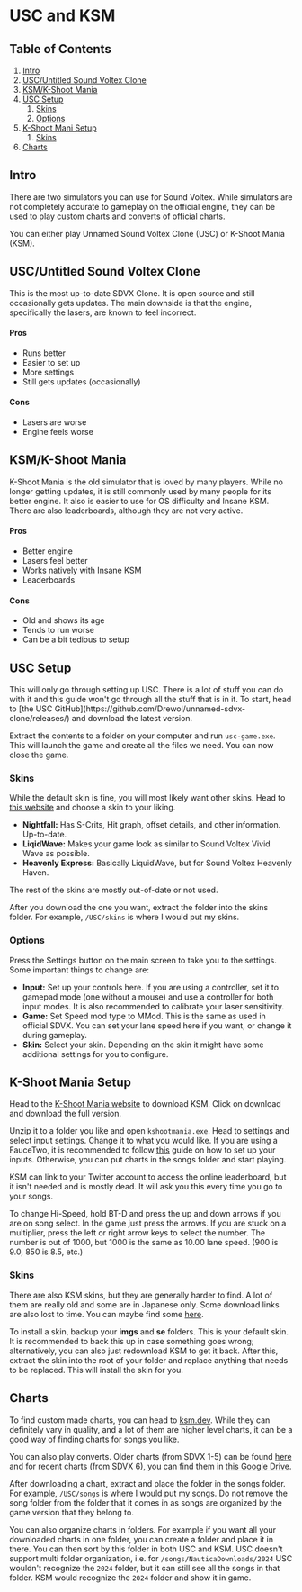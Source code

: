 
# USC and KSM
## Table of Contents
1. [Intro](/setup/USCKSM#intro)
2. [USC/Untitled Sound Voltex Clone](/setup/USCKSM#uscuntitled-sound-voltex-clone)
3. [KSM/K-Shoot Mania](/setup/USCKSM#ksmk-shoot-mania)
4. [USC Setup](/setup/USCKSM#usc-setup)
    1. [Skins](/setup/USCKSM#skins)
    2. [Options](/setup/USCKSM#options)
5. [K-Shoot Mani Setup](/setup/USCKSM#k-shoot-mania-setup)
    1. [Skins](/setup/USCKSM#skins-1)
6. [Charts](/setup/USCKSM#charts)

## Intro
There are two simulators you can use for Sound Voltex. While simulators are not completely accurate to gameplay on the official engine, they can be used to play custom charts and converts of official charts.

You can either play Unnamed Sound Voltex Clone (USC) or K-Shoot Mania (KSM). 

## USC/Untitled Sound Voltex Clone
This is the most up-to-date SDVX Clone. It is open source and still occasionally
gets updates. The main downside is that the engine, specifically the lasers, are known to feel incorrect. 

#### Pros
- Runs better
- Easier to set up
- More settings
- Still gets updates (occasionally)

#### Cons
- Lasers are worse
- Engine feels worse

## KSM/K-Shoot Mania
K-Shoot Mania is the old simulator that is loved by many players. While no
longer getting updates, it is still commonly used by many people for its
better engine. It also is easier to use for OS difficulty and Insane KSM. There
are also leaderboards, although they are not very active.

#### Pros
- Better engine
- Lasers feel better
- Works natively with Insane KSM
- Leaderboards

#### Cons
- Old and shows its age
- Tends to run worse
- Can be a bit tedious to setup


## USC Setup
<Callout>
  This will only go through setting up USC. There is a lot of stuff you can do
  with it and this guide won't go through all the stuff that is in it.
</Callout>
To start, head to [the USC GitHub](https://github.com/Drewol/unnamed-sdvx-clone/releases/)
and download the latest version.

Extract the contents to a folder on your computer and run `usc-game.exe`. This will launch the game and create all the files we need. You can now close the game.

### Skins

While the default skin is fine, you will most likely want other skins. Head to
[this website](https://oniichan.wtf/help/skins.html) and choose a skin to your
liking. 

- **Nightfall:** Has S-Crits, Hit graph, offset details, and other information. Up-to-date.
- **LiqidWave:** Makes your game look as similar to Sound Voltex Vivid Wave as possible. 
- **Heavenly Express:** Basically LiquidWave, but for Sound Voltex Heavenly Haven.

The rest of the skins are mostly out-of-date or not used.

After you download the one you want, extract the folder into the skins folder. For example, `/USC/skins` is where I would put my skins.

### Options

Press the Settings button on the main screen to take you to the settings. Some important things to change are:

- **Input:** Set up your controls here. If you are using a controller, set it to gamepad mode (one without a mouse) and use a controller for both input modes. It is also recommended to calibrate your laser sensitivity.
- **Game:** Set Speed mod type to MMod. This is the same as used in official SDVX. You can set your lane speed here if you want, or change it during gameplay.
- **Skin:** Select your skin. Depending on the skin it might have some additional settings for you to configure.



## K-Shoot Mania Setup

Head to the [K-Shoot Mania website](https://www.kshootmania.com/en/) to download KSM. Click on download and download the full version.

Unzip it to a folder you like and open `kshootmania.exe`. Head to settings and select input settings. Change it to what you would like. If you are using a FauceTwo, it is recommended to follow [this](https://docs.google.com/document/d/1_xumGVMSXAdeslJz_e8pyn7eALaT33WgEgSbiKrib9s) guide on how to set up your inputs. Otherwise, you can put charts in the songs folder and start playing.

KSM can link to your Twitter account to access the online leaderboard, but it isn't needed and is mostly dead. It will ask you this every time you go to your songs.

To change Hi-Speed, hold BT-D and press the up and down arrows if you are on song select. In the game just press the arrows. If you are stuck on a multiplier, press the left or right arrow keys to select the number. The number is out of 1000, but 1000 is the same as 10.00 lane speed. (900 is 9.0, 850 is 8.5, etc.)

### Skins

There are also KSM skins, but they are generally harder to find. A lot of them are really old and some are in Japanese only. Some download links are also lost to time. You can maybe find some [here](https://www.reddit.com/r/kshootmania/wiki/skins/).

To install a skin, backup your **imgs** and **se** folders. This is your default skin. It is recommended to back this up in case something goes wrong; alternatively, you can also just redownload KSM to get it back. After this, extract the skin into the root of your folder and replace anything that needs to be replaced. This will install the skin for you.

## Charts

To find custom made charts, you can head to [ksm.dev](https://ksm.dev/). While they can definitely vary in quality, and a lot of them are higher level charts, it can be a good way of finding charts for songs you like.

You can also play converts. Older charts (from SDVX 1-5) can be found [here](https://gitlab.magiruuvelvet.gdn/magiruuvelvet/sdvx-charts/) and for recent charts (from SDVX 6), you can find them in [this Google Drive](https://drive.google.com/drive/folders/1S8gj7-waR4o4o7gU_NZtR3VmsD8UY4ho).

After downloading a chart, extract and place the folder in the songs folder. For example, `/USC/songs` is where I would put my songs. Do not remove the song folder from the folder that it comes in as songs are organized by the game version that they belong to.

You can also organize charts in folders. For example if you want all your downloaded charts in one folder, you can create a folder and place it in there. You can then sort by this folder in both USC and KSM.
USC doesn't support multi folder organization, i.e. for `/songs/NauticaDownloads/2024` USC wouldn't recognize the `2024` folder, but it can still see all the songs in that folder. KSM would recognize the `2024` folder and show it in game.
